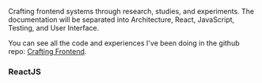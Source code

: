 <div class="series">

Crafting frontend systems through research, studies, and experiments. The documentation will be separated into Architecture, React, JavaScript, Testing, and User Interface.

You can see all the code and experiences I've been doing in the github repo: [Crafting Frontend](https://github.com/imteekay/crafting-frontend).

### ReactJS

<ul>
  <PostAndDate
    date="2022-11-13"
    title="React — Update the Parent's
    State"
    url="/series/crafting-frontend/update-the-parents-state-react"
  />
</ul>

</div>
